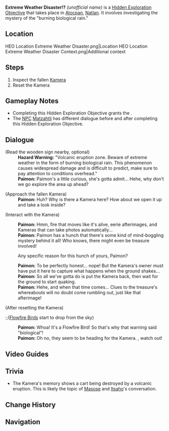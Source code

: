 {{Stub|Add images from Kamera}}
{{Hidden Exploration Objectives Infobox
|image      = HEO Extreme Weather Disaster.png
|type       = Quest-Like
|req        = 
|region     = Natlan
|area       = Atocpan
|subarea    = 
|loc        = 
|characters = Traveler;<!-- no dialogue --> Paimon
}}
'''Extreme Weather Disaster!?''' ''(unofficial name)'' is a [[Hidden Exploration Objective]] that takes place in [[Atocpan]], [[Natlan]]. It involves investigating the mystery of the "burning biological rain."

==Location==
<gallery>
HEO Location Extreme Weather Disaster.png|Location
HEO Location Extreme Weather Disaster Context.png|Additional context
</gallery>

==Steps==
# Inspect the fallen [[Kamera]]
# Reset the Kamera

==Gameplay Notes==
* Completing this Hidden Exploration Objective grants the {{Achievement|Happy (And Hot) Feet}}.
* The [[NPC]] [[Matzahtli]] has different dialogue before and after completing this Hidden Exploration Objective.

==Dialogue==
{{Dialogue Start}}
;(Read the wooden sign nearby, optional)
:'''Hazard Warning:''' "Volcanic eruption zone. Beware of extreme weather in the form of burning biological rain. This phenomenon causes widespread damage and is difficult to predict, make sure to pay attention to conditions overhead."
:'''Paimon:''' Paimon's a little curious, she's gotta admit... Hehe, why don't we go explore the area up ahead?

;(Approach the fallen Kamera)
:'''Paimon:''' Huh? Why is there a Kamera here? How about we open it up and take a look inside?

;(Interact with the Kamera)
:{{Black Screen|After inspecting the Kamera, you not only discover a set of photos of the surrounding scenery, but also a special mechanism within. It seems as if this mechanism causes the Kamera to automatically take photos whenever it detects vibrations running through the ground.}}
<!-- Kamera Settings -->
:'''Paimon:''' Hmm, fire that moves like it's alive, eerie afterimages, and Kameras that can take photos automatically...
:'''Paimon:''' Paimon has a hunch that there's some kind of mind-boggling mystery behind it all! Who knows, there might even be treasure involved!
:{{DIcon}} Any specific reason for this hunch of yours, Paimon?
:'''Paimon:''' To be perfectly honest... nope! But the Kamera's owner must have put it here to capture what happens when the ground shakes...
:'''Paimon:''' So all we've gotta do is put the Kamera back, then wait for the ground to start quaking.
:'''Paimon:''' Hehe, and when that time comes... Clues to the treasure's whereabouts will no doubt come rumbling out, just like that afterimage!

;(After resetting the Kamera)
<!-- Black screen transition -->
:;([[Flowfire Bird]]s start to drop from the sky)
:'''Paimon:''' Whoa! It's a Flowfire Bird! So that's why that warning said "biological"!
:'''Paimon:''' Oh no, they seem to be heading for the Kamera. {{Traveler}}, watch out!
<!-- Achievement unlocks -->
{{Dialogue End}}

==Video Guides==
{{EVT
|video1   = https://youtu.be/Ci-FWt-phSM?si=DbqV5obeCLt26ZhY
|caption1 = Happy (And Hot) Feet Hidden Achievement
}}

==Trivia==
* The Kamera's memory shows a cart being destroyed by a volcanic eruption. This is likely the topic of [[Masose]] and [[Itsaho]]'s conversation.

==Change History==
{{Change History|5.5}}

==Navigation==
{{Hidden Exploration Objective Navbox|Quest-Like}}